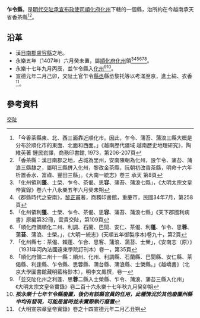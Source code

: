 '''乍令縣'''，是[[明代|明代]][[交阯承宣布政使司|交阯承宣布政使司]][[順化府|順化府]][[化州_(交阯)|化州]]下轄的一個縣，治所約在今越南承天省香茶縣<ref>「今香茶縣東、北、西三面靠近順化市。因此，乍令、蒲苔、蒲浪三縣大概是分布於順化市的東面、北面和西面。」《越南歷代疆域 越南歷史地理研究》，陶維英著 鍾民岩譯，商務印書館, 1973，第206-207頁</ref><ref>「香茶縣：漢日南郡之地，占城為里州，安南陳朝為化州，設乍令、蒲苔、蒲浪三縣隸之，屬明三縣併入化州，黎改金茶縣，阮朝初改香茶縣，明命十六年析置香水、富祿、豐田三縣」。《大南一統志》卷三 承天 第8頁</ref>。
== 沿革 ==
* 漢[[日南郡|日南郡]][[盧容縣|盧容縣]]之地。
* 永樂五年（1407年）六月癸未置，屬[[順化府|順化府]][[化州_(交阯)|化州]]領<ref>「化州領利'''蓬'''、士榮、乍令、茶偈、思'''容'''、蒲苔、蒲浪七縣」，《大明太宗文皇帝實錄》卷六十八永樂五年六月癸未朔</ref><ref>《郡縣時代之安南》，[[黎正甫|黎正甫]]著，商務印書館，重慶市，民國34年7月，第258頁</ref><ref>「化州領利'''蓬'''、士榮、乍令、茶偈、思'''容'''、蒲苔、蒲浪七縣」《天下郡國利病書》原編第32冊，雲貴交阯，第109頁</ref><ref>「順化府領順化二州、利調、石蘭、巴閬、安仁、茶偈、利'''蓬'''、乍令、思'''蓉'''、蒲'''苔'''、蒲浪、士榮。」，《大明一統志》(天順五年御製序本)卷九十，第2頁</ref><ref>「化州縣七：茶偈、賴蓬、乍合、思客、蒲浪、蒲苔、士榮」，《安南志（原）》（1931年河內法國遠東學院訂刊本）卷一，第35頁</ref><ref>「順化府領二州十一縣：順州、化州、利調縣、石蘭縣、巴閬縣、安仁縣、茶偈縣、利逢縣、乍令縣、思蓉縣、蒲台縣、蒲浪縣、士榮縣。」《越嶠書》（北京大學圖書館藏明藍格鈔本），明李文鳳撰，卷一</ref>。
* 永樂十七年九月丙辰，並乍令縣入[[化州_(交阯)|化州]]<ref>「並交阯化州之利蓬、思'''蓉'''二縣入士榮縣、乍令、蒲浪、蒲苔三縣入化州」《大明太宗文皇帝實錄》卷二百十六永樂十七年秋九月癸卯朔</ref><ref>'''''按永樂十七年乍令縣廢置，後仍有該縣官員的任用，此種情況於其他廢置州縣中均有發現，可能是當時並未實際執行廢置'''''</ref>。
* 宣德元年二月己卯，交阯土官乍令[[縣丞|縣丞]]縣丞黎托等以考滿至京，進土絹、衣香<ref>《大明宣宗章皇帝實錄》卷之十四宣德元年二月乙丑朔</ref>。

== 參考資料 ==
{{reflist}}
{{交阯承宣布政使司行政區劃}}
[[Category:明朝縣份|交阯]]